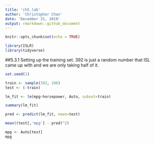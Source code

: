 ```yaml
---
title: 'ch5_lab'
author: 'Christopher Chan'
date: 'December 31, 2018'
output: rmarkdown::github_document
---
```


```r
knitr::opts_chunk$set(echo = TRUE)
```

```r
library(ISLR)
library(tidyverse)
```

##5.3.1
Setting up the training set. 392 is just a random number that ISL came up with and we are only taking half of it.
```r
set.seed(1)

train <- sample(392, 196)
test <- (-train)
```

```r
lm_fit <- lm(mpg~horsepower, Auto, subset=train)

summary(lm_fit)
```

```r
pred <- predict(lm_fit, newx=test)

mean((test[,'mpg'] - pred)^2)
```



```r
mpg <- Auto[test]
mpg
```
















